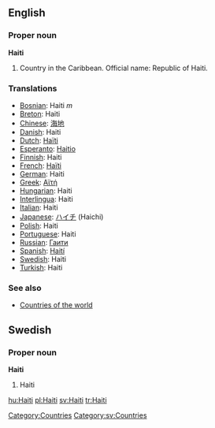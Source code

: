 ==English==

===Proper noun===
{{wikipedia}}
'''Haiti'''
# Country in the Caribbean. Official name: Republic of Haiti.
===Translations===
*[[Bosnian]]: Haiti ''m''
*[[Breton]]: Haiti
*[[Chinese]]: [[海地]]
*[[Danish]]: Haiti
*[[Dutch]]: [[Haïti]]
*[[Esperanto]]: [[Haitio]]
*[[Finnish]]: Haiti
*[[French]]: [[Haïti]]
*[[German]]: Haiti
*[[Greek]]: [[Αϊτή]]
*[[Hungarian]]: Haiti
*[[Interlingua]]: Haiti
*[[Italian]]: Haiti
*[[Japanese]]: [[ハイチ]] (Haichi)
*[[Polish]]: Haiti
*[[Portuguese]]: Haiti
*[[Russian]]: [[Гаити]]
*[[Spanish]]: [[Haití]]
*[[Swedish]]: Haiti
*[[Turkish]]: Haiti

===See also===
* [[Countries of the world]]

==Swedish==
===Proper noun===
'''Haiti'''
#Haiti

[[Category:Countries]]
[[Category:sv:Countries]]

[[hu:Haiti]]
[[pl:Haiti]]
[[sv:Haiti]]
[[tr:Haiti]]